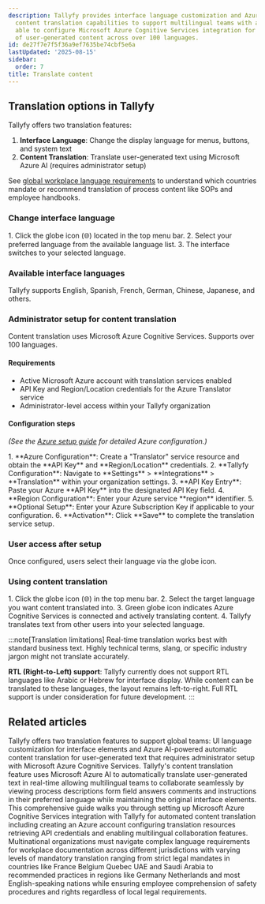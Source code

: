 ```yaml
---
description: Tallyfy provides interface language customization and Azure AI-powered
  content translation capabilities to support multilingual teams with administrators
  able to configure Microsoft Azure Cognitive Services integration for real-time translation
  of user-generated content across over 100 languages.
id: de27f7e7f5f36a9ef7635be74cbf5e6a
lastUpdated: '2025-08-15'
sidebar:
  order: 7
title: Translate content
---
```



## Translation options in Tallyfy

Tallyfy offers two translation features:

1.  **Interface Language**: Change the display language for menus, buttons, and system text
2.  **Content Translation**: Translate user-generated text using Microsoft Azure AI (requires administrator setup)

See [global workplace language requirements](/products/pro/integrations/azure-translation/global-workplace-language-requirements/) to understand which countries mandate or recommend translation of process content like SOPs and employee handbooks.

### Change interface language

<Steps>
1. Click the globe icon (🌐) located in the top menu bar.
2. Select your preferred language from the available language list.
3. The interface switches to your selected language.
</Steps>

### Available interface languages

Tallyfy supports English, Spanish, French, German, Chinese, Japanese, and others.

### Administrator setup for content translation

Content translation uses Microsoft Azure Cognitive Services. Supports over 100 languages.

#### Requirements

*   Active Microsoft Azure account with translation services enabled
*   API Key and Region/Location credentials for the Azure Translator service
*   Administrator-level access within your Tallyfy organization

#### Configuration steps
*(See the [Azure setup guide](/products/pro/integrations/azure-translation/how-to-set-up-azure-cognitive-ai-integration/) for detailed Azure configuration.)*

<Steps>
1.  **Azure Configuration**: Create a "Translator" service resource and obtain the **API Key** and **Region/Location** credentials.
2.  **Tallyfy Configuration**: Navigate to **Settings** > **Integrations** > **Translation** within your organization settings.
3.  **API Key Entry**: Paste your Azure **API Key** into the designated API Key field.
4.  **Region Configuration**: Enter your Azure service **region** identifier.
5.  **Optional Setup**: Enter your Azure Subscription Key if applicable to your configuration.
6.  **Activation**: Click **Save** to complete the translation service setup.
</Steps>

### User access after setup

Once configured, users select their language via the globe icon.

### Using content translation

<Steps>
1. Click the globe icon (🌐) in the top menu bar.
2. Select the target language you want content translated into.
3. Green globe icon indicates Azure Cognitive Services is connected and actively translating content.
4. Tallyfy translates text from other users into your selected language.
</Steps>

:::note[Translation limitations]
Real-time translation works best with standard business text. Highly technical terms, slang, or specific industry jargon might not translate accurately.

**RTL (Right-to-Left) support**: Tallyfy currently does not support RTL languages like Arabic or Hebrew for interface display. While content can be translated to these languages, the layout remains left-to-right. Full RTL support is under consideration for future development.
:::


## Related articles
<CardGrid>
<LinkTitleCard header="<b>Integrations > Azure translation services</b>" href="/products/pro/integrations/azure-translation/" > Tallyfy offers two translation features to support global teams: UI language customization for interface elements and Azure AI-powered automatic content translation for user-generated text that requires administrator setup with Microsoft Azure Cognitive Services. </LinkTitleCard>
<LinkTitleCard header="<b>Azure Translation > How to use content translation</b>" href="/products/pro/integrations/azure-translation/how-to-use-content-translation/" > Tallyfy's content translation feature uses Microsoft Azure AI to automatically translate user-generated text in real-time allowing multilingual teams to collaborate seamlessly by viewing process descriptions form field answers comments and instructions in their preferred language while maintaining the original interface elements. </LinkTitleCard>
<LinkTitleCard header="<b>Azure Translation > How to set up Azure Cognitive AI integration</b>" href="/products/pro/integrations/azure-translation/how-to-set-up-azure-cognitive-ai-integration/" > This comprehensive guide walks you through setting up Microsoft Azure Cognitive Services integration with Tallyfy for automated content translation including creating an Azure account configuring translation resources retrieving API credentials and enabling multilingual collaboration features. </LinkTitleCard>
<LinkTitleCard header="<b>Azure Translation > Translation requirements for process documentation</b>" href="/products/pro/integrations/azure-translation/global-workplace-language-requirements/" > Multinational organizations must navigate complex language requirements for workplace documentation across different jurisdictions with varying levels of mandatory translation ranging from strict legal mandates in countries like France Belgium Quebec UAE and Saudi Arabia to recommended practices in regions like Germany Netherlands and most English-speaking nations while ensuring employee comprehension of safety procedures and rights regardless of local legal requirements. </LinkTitleCard>
</CardGrid>
